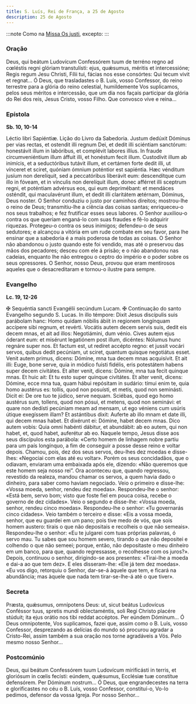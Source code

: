```yaml
---
title: S. Luís, Rei de França, a 25 de Agosto
description: 25 de Agosto
---
```


:::note
Como na [Missa Os justi](/missal/comum/14confessoresnaopontifices1), excepto:
:::

### Oração

<div class="side-by-side not-content">
  <span>
    Deus, qui beátum Ludovícum Confessórem tuum de terréno regno ad cœléstis regni glóriam
    transtulísti: ejus, quǽsumus, méritis et intercessióne; Regis regum Jesu Christi, Fílii tui,
    fácias nos esse consórtes: Qui tecum vivit et regnat...
  </span>
  <span>
    Ó Deus, que trasladastes o B. Luís, vosso Confessor, do reino terrestre para a glória do reino
    celestial, humildemente Vos suplicamos, pelos seus méritos e intercessão, que um dia nos façais
    participar da glória do Rei dos reis, Jesus Cristo, vosso Filho. Que convosco vive e reina...
  </span>
</div>

### Epístola

**Sb. 10, 10-14**

<div class="side-by-side not-content">
  <span>Léctio libri Sapiéntiæ.</span>
  <span>Lição do Livro da Sabedoria.</span>
  <span>
    Justum dedúxit Dóminus per vias rectas, et ostendit illi regnum Dei, et dedit illi sciéntiam
    sanctórum: honestávit illum in labóribus, et complévit labores illíus. In fraude
    circumveniéntium illum áffuit illi, et honéstum fecit illum. Custodívit illum ab inimícis, et a
    seductóribus tutávit illum, et certámen forte dedit illi, ut vínceret et sciret, quóniam ómnium
    poténtior est sapiéntia. Hæc vénditum jusíum non derelíquit, sed a peccatóribus liberávit eum:
    descendítque cum illo in fóveam, et in vínculis non derelíquit illum, donec afférret illi
    sceptrum regni, et poténtiam advérsus eos, qui eum deprimébant: et mendáces osténdit, qui
    maculavérunt illum, et dedit illi claritátem ætérnam, Dóminus, Deus noster.
  </span>
  <span>
    O Senhor conduziu o justo por caminhos direitos; mostrou-lhe o reino de Deus; transmitiu-lhe a
    ciência das coisas santas; enriqueceu-o nos seus trabalhos; e fez frutificar esses seus labores.
    O Senhor auxiliou-o contra os que queriam enganá-lo com suas fraudes e fê-lo adquirir riquezas.
    Protegeu-o contra os seus inimigos; defendeu-o de seus sedutores; e alcançou a vitória em um
    rude combate em seu favor, para lhe ensinar que a sabedoria é a mais poderosa de todas as
    coisas. O Senhor não abandonou o justo quando este foi vendido, mas até o preservou das mãos dos
    pecadores; desceu com ele á prisão; e o não abandonou nas cadeias, enquanto lhe não entregou o
    ceptro do império e o poder sobre os seus opressores. O Senhor, nosso Deus, provou que eram
    mentirosos aqueles que o desacreditaram e tornou-o ilustre para sempre.
  </span>
</div>

### Evangelho

**Lc. 19, 12-26**

<div class="side-by-side not-content">
  <span>
    <span class="text-red-500">✠</span> Sequéntia sancti Evangélii secúndum Lucam.
  </span>
  <span>
    <span class="text-red-500">✠</span> Continuação do santo Evangelho segundo S. Lucas.
  </span>
  <span>
    In illo témpore: Dixit Jesus discípulis suis parábolam hanc: Homo quidam nóbilis ábiit in
    regionem longínquam accípere sibi regnum, et revérti. Vocátis autem decem servis suis, dedit eis
    decem mnas, et ait ad illos: Negotiámini, dum vénio. Cives autem ejus óderant eum: et misérunt
    legatiónem post illum, dicéntes: Nólumus hunc regnáre super nos. Et factum est, ut redíret
    accépto regno: et jussit vocári servos, quibus dedit pecúniam, ut sciret, quantum quisque
    negotiátus esset. Venit autem primus, dicens: Dómine, mna tua decem mnas acquisívit. Et ait
    illi: Euge, bone serve, quia in módico fuísti fidélis, eris potestátem habens super decem
    civitátes. Et alter venit, dicens: Dómine, mna tua fecit quinque mnas. Et huic ait: Et tu esto
    super quinque civitátes. Et alter venit, dicens: Dómine, ecce mna tua, quam hábui repósitam in
    sudário: tímui enim te, quia homo austérus es: tollis, quod non posuísti, et metis, quod non
    seminásti. Dicit ei: De ore tuo te júdico, serve nequam. Sciébas, quod ego homo austérus sum,
    tollens, quod non pósui, et metens, quod non seminávi: et quare non dedísti pecúniam meam ad
    mensam, ut ego véniens cum usúris útique exegíssem illam? Et astántibus dixit: Auferte ab illo
    mnam et date illi, qui decem mnas habet. Et dixérunt ei: Dómine, habet decem mnas. Dico autem
    vobis: Quia omni habénti dábitur, et abundábit: ab eo autem, qui non habet, et, quod habet,
    auferétur ab eo.
  </span>
  <span>
    Naquele tempo, Jesus disse aos seus discípulos esta parábola: «Certo homem de linhagem nobre
    partiu para um país longínquo, a fim de conseguir a posse desse reino e voltar depois. Chamou,
    pois, dez dos seus servos, deu-lhes dez moedas e disse-lhes: «Negociai com elas até eu voltar».
    Porém os seus concidadãos, que o odiavam, enviaram uma embaixada após ele, dizendo: «Não
    queremos que este homem seja nosso rei”. Ora aconteceu que, quando regressou, revestido da
    realeza, mandou chamar os servos, a quem havia dado o dinheiro, para saber como haviam
    negociado. Veio o primeiro e disse-lhe: «Vossa moeda, senhor, rendeu dez moedas». Respondeu-lhe
    o senhor: «Está bem, servo bom; visto que foste fiel em pouca coisa, recebe o governo de dez
    cidades». Veio o segundo e disse-lhe: «Vossa moeda, senhor, rendeu cinco moedas». Respondeu-lhe
    o senhor: «Tu governarás cinco cidades». Veio também o terceiro e disse: «Eis a vossa moeda,
    senhor, que eu guardei em um pano; pois tive medo de vós, que sois homem austero: tirais o que
    não depositais e recolheis o que não semeais». Respondeu-lhe o senhor: «Eu te julgarei com tuas
    próprias palavras, ó servo mau. Tu sabes que sou homem severo, tirando o que não depositei e
    colhendo o que não semeei; porque, então, não depositaste o meu dinheiro em um banco, para que,
    quando regressasse, o recolhesse com os juros?». Depois, continuou o senhor, dirigindo-se aos
    presentes: «Tirai-lhe a moeda e dai-a ao que tem dez». E eles disseram-lhe: «Ele já tem dez
    moedas». «Eu vos digo, retorquiu o Senhor, dar-se-á àquele que tem, e ficará na abundância; mas
    àquele que nada tem tirar-se-lhe-á até o que tiver».
  </span>
</div>

### Secreta

<div class="side-by-side not-content">
  <span>
    Præsta, quǽsumus, omnípotens Deus: ut, sicut beátus Ludovícus Conféssor tuus, spretis mundi
    oblectaméntis, soli Regi Christo placére stúduit; ita ejus orátio nos tibi reddat accéptos. Per
    eúndem Dóminum...
  </span>
  <span>
    Ó Deus omnipotente, Vos suplicamos, fazei que, assim como o B. Luís, vosso Confessor,
    desprezando as delícias do mundo só procurou agradar a Cristo-Rei, assim também a sua oração nos
    torne agradáveis a Vós. Pelo mesmo nosso Senhor...
  </span>
</div>

### Postcomúnio

<div class="side-by-side not-content">
  <span>
    Deus, qui beátum Confessórem tuum Ludovícum mirificásti in terris, et gloriósum in cœlis
    fecísti: eúndem, quǽsumus, Ecclésiæ tuæ constítue defensórem. Per Dóminum nostrum...
  </span>
  <span>
    Ó Deus, que engrandecestes na terra e glorificastes no céu o B. Luís, vosso Confessor,
    constituí-o, Vo-lo pedimos, defensor da vossa Igreja. Por nosso Senhor...
  </span>
</div>
